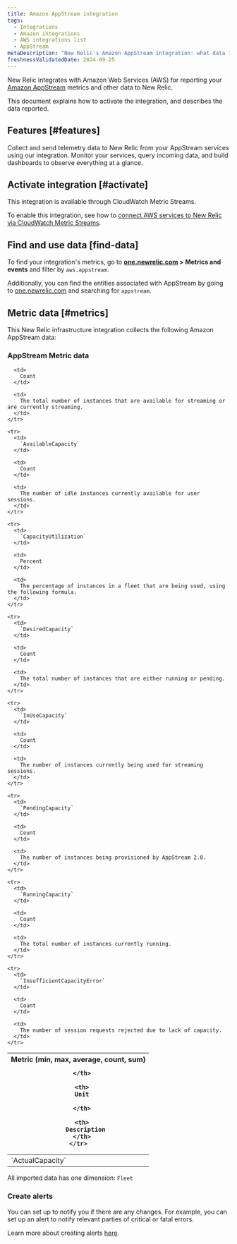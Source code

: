 ```yaml
---
title: Amazon AppStream integration
tags:
  - Integrations
  - Amazon integrations
  - AWS integrations list
  - AppStream
metaDescription: "New Relic's Amazon AppStream integration: what data it reports and how to enable it."
freshnessValidatedDate: 2024-09-25
---
```


New Relic integrates with Amazon Web Services (AWS) for reporting your [Amazon AppStream](https://aws.amazon.com/appstream2/) metrics and other data to New Relic. 

This document explains how to activate the integration, and describes the data reported.

## Features [#features]

Collect and send telemetry data to New Relic from your AppStream services using our integration. Monitor your services, query incoming data, and build dashboards to observe everything at a glance.

## Activate integration [#activate]

This integration is available through CloudWatch Metric Streams. 

To enable this integration, see how to [connect AWS services to New Relic via CloudWatch Metric Streams](/docs/infrastructure/amazon-integrations/connect/aws-metric-stream-setup/).

## Find and use data [find-data]

To find your integration's metrics, go to <DNT>**[one.newrelic.com](https://one.newrelic.com/all-capabilities) > Metrics and events**</DNT> and filter by `aws.appstream`.

Additionally, you can find the entities associated with AppStream by going to [one.newrelic.com](https://one.newrelic.com/all-entities) and searching for `appstream`.

## Metric data [#metrics]

This New Relic infrastructure integration collects the following Amazon AppStream data:

### AppStream Metric data

<table>
  <thead>
    <tr>
      <th style={{ width: "220px" }}>
        Metric (min, max, average, count, sum)  

      </th>

      <th>
        Unit  

      </th>

      <th>
        Description
      </th>
    </tr>
  </thead>

  <tbody>
    <tr>
      <td>
        `ActualCapacity`
      </td>

      <td>
        Count
      </td>

      <td>
        The total number of instances that are available for streaming or are currently streaming.
      </td>
    </tr>

    <tr>
      <td>
        `AvailableCapacity`
      </td>

      <td>
        Count
      </td>

      <td>
        The number of idle instances currently available for user sessions.
      </td>
    </tr>

    <tr>
      <td>
        `CapacityUtilization`
      </td>

      <td>
        Percent
      </td>

      <td>
        The percentage of instances in a fleet that are being used, using the following formula.
      </td>
    </tr>

    <tr>
      <td>
        `DesiredCapacity`
      </td>

      <td>
        Count
      </td>

      <td>
        The total number of instances that are either running or pending.
      </td>
    </tr>

    <tr>
      <td>
        `InUseCapacity`
      </td>

      <td>
        Count
      </td>

      <td>
        The number of instances currently being used for streaming sessions.
      </td>
    </tr>

    <tr>
      <td>
        `PendingCapacity`
      </td>

      <td>
        Count
      </td>

      <td>
        The number of instances being provisioned by AppStream 2.0.
      </td>
    </tr>

    <tr>
      <td>
        `RunningCapacity`
      </td>

      <td>
        Count
      </td>

      <td>
        The total number of instances currently running.
      </td>
    </tr>

    <tr>
      <td>
        `InsufficientCapacityError`
      </td>

      <td>
        Count
      </td>

      <td>
        The number of session requests rejected due to lack of capacity.
      </td>
    </tr>
  </tbody>
</table>

All imported data has one dimension: `Fleet`

### Create alerts

You can set up <InlinePopover type="alerts"/> to notify you if there are any changes. For example, you can set up an alert to notify relevant parties of critical or fatal errors.

Learn more about creating alerts [here](/docs/alerts-applied-intelligence/new-relic-alerts/learn-alerts/introduction-alerts/).
